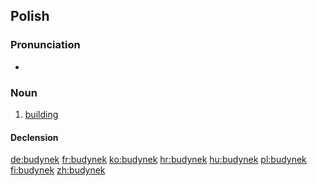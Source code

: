==Polish==

===Pronunciation===
* {{IPA|[buˈdɨnɛk]|lang=pl}}

===Noun===
{{infl|pl|noun|g=m}}

# [[building]]

====Declension====
{{pl-decl-noun
|budynek|budynki
|budynku|budynków
|budynkowi|budynkom
|budynek|budynki
|budynkiem|budynkami
|budynku|budynkach
|budynku|budynki
}}

[[de:budynek]]
[[fr:budynek]]
[[ko:budynek]]
[[hr:budynek]]
[[hu:budynek]]
[[pl:budynek]]
[[fi:budynek]]
[[zh:budynek]]